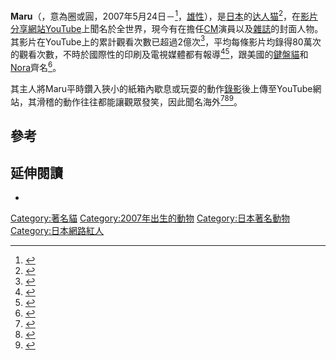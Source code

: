 {{Infobox Animal
| name         = Maru<br>まる
| othername    = まる, 字面意思為 「圓」
| image        =
| caption      = 
| species      = ''[[貓|Felis silvestris catus]]''
| breed        = [[蘇格蘭摺耳貓|蘇格蘭摺耳貓]] (Straight)
| gender       = [[雄性|雄性]]
| birthdate    = {{Birth date and age|year=2007|month=5|day=24}}
| birthplace  = {{JPN}}
| deathdate   = 
| deathplace  = 
| yearsactive = 2009–現在
| owner        =  
| known        = [[網路名人|網路名人]]
}}
'''Maru'''（{{lang-ja|'''まる'''}}，意為圈或圓，2007年5月24日－<ref>{{cite web |author=mugumogu |url=http://sisinmaru.blog17.fc2.com/blog-entry-900.html |title=私信 |publisher=Sisinmaru.blog17.fc2.com |date=1999-02-22 |accessdate=2012-01-26 |archive-date=2012-08-15 |archive-url=https://www.webcitation.org/69w8CRAn6?url=http://sisinmaru.blog17.fc2.com/blog-entry-900.html |dead-url=no }}</ref>，[[雄性|雄性]]），是[[日本|日本]]的[[达人|达人]][[猫|猫]]<ref>{{cite news | url=http://www.usatoday.com/life/books/news/story/2011-08-22/Maru-the-cats-meow-of-YouTube-stars-in-a-new-book/50099132/1 | work=USA Today | date=22 August 2011 | title=Maru, the cat's meow of YouTube, stars in a new book | author=Donahue, Deirdre | accessdate=2013-04-29 | archive-date=2011-08-23 | archive-url=https://web.archive.org/web/20110823140311/http://www.usatoday.com/life/books/news/story/2011-08-22/Maru-the-cats-meow-of-YouTube-stars-in-a-new-book/50099132/1 | dead-url=no }}</ref>，在[[影片分享網站|影片分享網站]][[YouTube|YouTube]]上聞名於全世界，現今有在擔任[[電視廣告|CM]]演員以及[[雜誌|雜誌]]的封面人物。 其影片在YouTube上的累計觀看次數已超過2億次<ref>{{cite web |url=http://www.youtube.com/user/mugumogu |title=mugumogu's Channel |last1=mugumogu |first1= |last2= |first2= |date=10 July 2008 |work= |publisher=YouTube |accessdate=23 July 2010 |archive-date=2021-01-26 |archive-url=https://web.archive.org/web/20210126104642/https://www.youtube.com/user/mugumogu |dead-url=no }}</ref>，平均每條影片均錄得80萬次的觀看次數，不時於國際性的印刷及電視媒體都有報導<ref>{{cite web |url=http://sisinmaru.blog17.fc2.com/ |title=I am Maru. |last1=mugumogu |first1= |last2= |first2= |year=2006 |work= |publisher= |accessdate=24 December 2010 |archive-date=2021-01-26 |archive-url=https://web.archive.org/web/20210126143015/http://sisinmaru.blog17.fc2.com/ |dead-url=no }}</ref><ref>{{cite news |title=Notable Kitty Videos |author= |newspaper=Entertainment Weekly |date=7 August 2009 |url=https://archive.org/details/sim_entertainment-weekly_2009-08-07_1059/page/39|page=39 }}</ref>，跟美國的[[鍵盤貓|鍵盤貓]]和[[Nora_(Cat)|Nora]]齊名<ref>{{cite web |url=http://popwatch.ew.com/2009/07/30/cat-videos-webcats/ |title=Cat videos! Cat videos! Cat videos! Help us grade the cat videos! |last1=Svetkey |first1=Benjamin |last2= |first2= |date=30 July 2009 |work= |publisher=EW.com |accessdate=23 July 2010 |archive-date=2014-09-10 |archive-url=https://web.archive.org/web/20140910091245/http://popwatch.ew.com/2009/07/30/cat-videos-webcats/ |dead-url=no }}</ref>。

其主人將Maru平時鑽入狹小的紙箱內歇息或玩耍的動作[[錄影|錄影]]後上傳至YouTube網站，其滑稽的動作往往都能讓觀眾發笑，因此聞名海外<ref>{{Cite news|url=https://tw.news.yahoo.com/%E7%B4%99%E7%AE%B1%E8%B2%93-%E5%B0%8F%E5%9C%93%E5%A4%AA%E7%B4%85-%E7%BE%8E%E5%9C%8B%E7%B6%B2%E5%8F%8B-%E7%89%A0%E8%AE%93%E5%8A%A0%E8%8F%B2%E8%B2%93%E7%BE%9E%E6%84%A7.html|title=「紙箱貓」小圓太紅 美國網友：牠讓加菲貓羞愧！|date=2010-11-16|work=今日新聞網|accessdate=2018-05-31|language=zh-TW|archive-date=2019-02-17|archive-url=https://web.archive.org/web/20190217053343/https://tw.news.yahoo.com/%E7%B4%99%E7%AE%B1%E8%B2%93-%E5%B0%8F%E5%9C%93%E5%A4%AA%E7%B4%85-%E7%BE%8E%E5%9C%8B%E7%B6%B2%E5%8F%8B-%E7%89%A0%E8%AE%93%E5%8A%A0%E8%8F%B2%E8%B2%93%E7%BE%9E%E6%84%A7.html|dead-url=no}}</ref><ref>{{Cite news|url=https://www.nownews.com/news/20110408/524919|title=「紙箱貓」成破壞王？　主人爆料Maru不為人知一面！|date=2011-04-08|newspaper=NOWnews 今日新聞|accessdate=2018-05-31|language=zh-TW}}</ref><ref>{{Cite news|url=https://pets.ettoday.net/news/671400|title=「紙箱貓」Maru又有新技能　側身塞進透明盒子把自己壓扁|date=2016-03-29|newspaper=ETtoday寵物雲|accessdate=2018-05-31|language=zh-TW|archive-date=2022-03-14|archive-url=https://web.archive.org/web/20220314070620/https://pets.ettoday.net/news/671400}}</ref>。

==參考==
{{reflist}}

==延伸閱讀==
* {{cite book|author=mugumogu |title=i am maru |url=https://archive.org/details/iammarumarudesu0000mugu |year=2011 |publisher=William Morrow |location=Japan |isbn=978-0062088413 }}

[[Category:著名貓|Category:著名貓]]
[[Category:2007年出生的動物|Category:2007年出生的動物]]
[[Category:日本著名動物|Category:日本著名動物]]
[[Category:日本網路紅人|Category:日本網路紅人]]